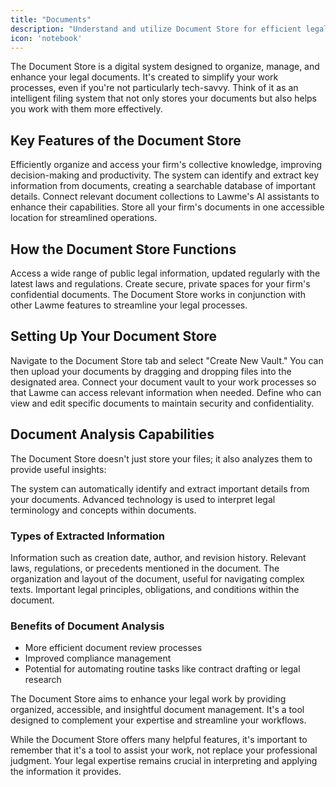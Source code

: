 ```yaml
---
title: "Documents"
description: "Understand and utilize Document Store for efficient legal work"
icon: 'notebook'
---
```



The Document Store is a digital system designed to organize, manage, and enhance your legal documents. It's created to simplify your work processes, even if you're not particularly tech-savvy. Think of it as an intelligent filing system that not only stores your documents but also helps you work with them more effectively.

## Key Features of the Document Store

<CardGroup cols={2}>
  <Card title="Organized Knowledge Management" icon="brain">
    Efficiently organize and access your firm's collective knowledge, improving decision-making and productivity.
  </Card>
  <Card title="Automatic Information Extraction" icon="file-invoice">
    The system can identify and extract key information from documents, creating a searchable database of important details.
  </Card>
  <Card title="Integration with AI Assistants" icon="link">
    Connect relevant document collections to Lawme's AI assistants to enhance their capabilities.
  </Card>
  <Card title="Centralized Storage" icon="database">
    Store all your firm's documents in one accessible location for streamlined operations.
  </Card>
</CardGroup>

## How the Document Store Functions

<CardGroup cols={3}>
  <Card title="Public Legal Resources" icon="scale-balanced">
    Access a wide range of public legal information, updated regularly with the latest laws and regulations.
  </Card>
  <Card title="Private Vaults" icon="vault">
    Create secure, private spaces for your firm's confidential documents.
  </Card>
  <Card title="Workflow Integration" icon="diagram-project">
    The Document Store works in conjunction with other Lawme features to streamline your legal processes.
  </Card>
</CardGroup>

## Setting Up Your Document Store

<Steps>
  <Step title="Create a Vault">
    Navigate to the Document Store tab and select "Create New Vault." You can then upload your documents by dragging and dropping files into the designated area.
  </Step>
  <Step title="Link to Workflows">
    Connect your document vault to your work processes so that Lawme can access relevant information when needed.
  </Step>
  <Step title="Set Access Permissions">
    Define who can view and edit specific documents to maintain security and confidentiality.
  </Step>
</Steps>

## Document Analysis Capabilities

The Document Store doesn't just store your files; it also analyzes them to provide useful insights:

<CardGroup cols={2}>
  <Card title="Information Extraction" icon="magic">
    The system can automatically identify and extract important details from your documents.
  </Card>
  <Card title="Legal Language Processing" icon="brain">
    Advanced technology is used to interpret legal terminology and concepts within documents.
  </Card>
</CardGroup>

### Types of Extracted Information

<CardGroup cols={2}>
  <Card title="Document Metadata">
    Information such as creation date, author, and revision history.
  </Card>
  <Card title="Legal Context">
    Relevant laws, regulations, or precedents mentioned in the document.
  </Card>
  <Card title="Document Structure">
    The organization and layout of the document, useful for navigating complex texts.
  </Card>
  <Card title="Key Legal Concepts">
    Important legal principles, obligations, and conditions within the document.
  </Card>
</CardGroup>

### Benefits of Document Analysis

- More efficient document review processes
- Improved compliance management
- Potential for automating routine tasks like contract drafting or legal research

The Document Store aims to enhance your legal work by providing organized, accessible, and insightful document management. It's a tool designed to complement your expertise and streamline your workflows.

<Tip>
  While the Document Store offers many helpful features, it's important to remember that it's a tool to assist your work, not replace your professional judgment. Your legal expertise remains crucial in interpreting and applying the information it provides.
</Tip>